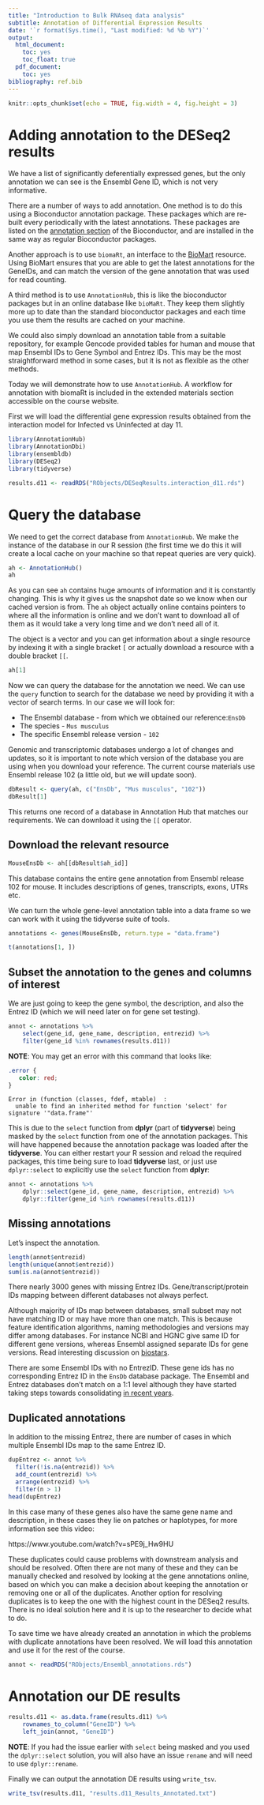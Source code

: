 ```yaml
---
title: "Introduction to Bulk RNAseq data analysis"
subtitle: Annotation of Differential Expression Results
date: '`r format(Sys.time(), "Last modified: %d %b %Y")`'
output:
  html_document:
    toc: yes
    toc_float: true
  pdf_document:
    toc: yes
bibliography: ref.bib
---
```


```r
knitr::opts_chunk$set(echo = TRUE, fig.width = 4, fig.height = 3)
```

# Adding annotation to the DESeq2 results

We have a list of significantly deferentially expressed genes, but the only
annotation we can see is the Ensembl Gene ID, which is not very informative. 

There are a number of ways to add annotation. One method is to do this using a 
Bioconductor annotation package. These packages which are re-built every 
periodically with the latest annotations. These packages are listed on the 
[annotation section](http://bioconductor.org/packages/release/BiocViews.html#___AnnotationData) 
of the Bioconductor, and are installed in the same way as regular Bioconductor 
packages. 

Another approach is to use `biomaRt`, an interface to the 
[BioMart](http://www.biomart.org/) resource. Using BioMart ensures that you are 
able to get the latest annotations for the GeneIDs, and can match the version of
the gene annotation that was used for read counting.

A third method is to use `AnnotationHub`, this is like the bioconductor
packages but in an online database like `bioMaRt`. They keep them slightly more
up to date than the standard bioconductor packages and each time you use them
the results are cached on your machine. 

We could also simply download an annotation table from a suitable repository,
for example Gencode provided tables for human and mouse that map Ensembl IDs to
Gene Symbol and Entrez IDs. This may be the most straightforward method in some
cases, but it is not as flexible as the other methods.

Today we will demonstrate how to use `AnnotationHub`. A workflow for annotation
with biomaRt is included in the extended materials section accessible on the
course website.

First we will load the differential gene expression results obtained from the 
interaction model for Infected vs Uninfected at day 11.

```r
library(AnnotationHub)
library(AnnotationDbi)
library(ensembldb)
library(DESeq2)
library(tidyverse)
```


```r
results.d11 <- readRDS("RObjects/DESeqResults.interaction_d11.rds")
```


# Query the database

We need to get the correct database from `AnnotationHub`. We make the
instance of the database in our R session (the first time we do this it will
create a local cache on your machine so that repeat queries are very quick). 

```r
ah <- AnnotationHub()
ah
```

As you can see `ah` contains huge amounts of information and it is constantly
changing. This is why it gives us the snapshot date so we know when our cached
version is from. The `ah` object actually online contains pointers to where all
the information is online and we don't want to download all of them as it would
take a very long time and we don't need all of it.

The object is a vector and you can get information about a single resource by
indexing it with a single bracket `[` or actually download a resource with a
double bracket `[[`.

```r
ah[1]
```

Now we can query the database for the annotation we need. We can use the
`query` function to search for the database we need by providing it with
a vector of search terms. In our case we will look for:

* The Ensembl database - from which we obtained our reference:`EnsDb` 
* The species - `Mus musculus`
* The specific Ensembl release version - `102`

Genomic and transcriptomic databases undergo a lot of changes and updates, so it
is important to note which version of the database you are using when you download
your reference. The current course materials use Ensembl release 102 (a little old,
but we will update soon).

```r
dbResult <- query(ah, c("EnsDb", "Mus musculus", "102"))
dbResult[1]
```

This returns one record of a database in Annotation Hub that matches our
requirements. We can download it using the `[[` operator.

## Download the relevant resource

```r
MouseEnsDb <- ah[[dbResult$ah_id]]
```

This database contains the entire gene annotation from Ensembl release 102 for
mouse. It includes descriptions of genes, transcripts, exons, UTRs etc. 

We can turn the whole gene-level annotation table into a data frame so we can
work with it using the tidyverse suite of tools.

```r
annotations <- genes(MouseEnsDb, return.type = "data.frame")

t(annotations[1, ])
```

## Subset the annotation to the genes and columns of interest

We are just going to keep the gene symbol, the description, and also the Entrez ID (which we
will need later on for gene set testing).

```r
annot <- annotations %>%
    select(gene_id, gene_name, description, entrezid) %>%
    filter(gene_id %in% rownames(results.d11))
```

**NOTE**: You may get an error with this command that looks like:

```css
.error {
   color: red;
}
```

```{class.source="error"}
Error in (function (classes, fdef, mtable)  : 
  unable to find an inherited method for function 'select' for signature '"data.frame"'
```

This is due to the `select` function from **dplyr** (part of **tidyverse**)
being masked by the `select` function from one of the annotation packages. This
will have happened because the annotation package was loaded after the
**tidyverse**. You can either restart your R session and reload the required
packages, this time being sure to load **tidyverse** last, or just use
`dplyr::select` to explicitly use the `select` function from **dplyr**:

```r
annot <- annotations %>%
    dplyr::select(gene_id, gene_name, description, entrezid) %>%
    dplyr::filter(gene_id %in% rownames(results.d11))
```

## Missing annotations

Let's inspect the annotation.

```r
length(annot$entrezid)
length(unique(annot$entrezid))
sum(is.na(annot$entrezid))
```

There nearly 3000 genes with missing Entrez IDs. Gene/transcript/protein IDs
mapping between different databases not always perfect. 

Although majority of IDs map between databases, small subset may not have
matching ID or may have more than one match. 
This is because feature identification algorithms, naming methodologies and
versions may differ among databases. For instance NCBI and HGNC give same ID
for different gene versions, whereas Ensembl assigned separate IDs for gene
versions. Read interesting discussion on
[biostars](https://www.biostars.org/p/119540/).

There are some Ensembl IDs with no EntrezID. These gene ids has no 
corresponding Entrez ID in the `EnsDb` database package. The 
Ensembl and Entrez databases don't match on a 1:1 level although they have 
started taking steps towards consolidating
[in recent years](https://m.ensembl.org/info/genome/genebuild/mane.html).

## Duplicated annotations

In addition to the missing Entrez, there are number of cases in which multiple
Ensembl IDs map to the same Entrez ID.

```r
dupEntrez <- annot %>%
  filter(!is.na(entrezid)) %>%
  add_count(entrezid) %>%
  arrange(entrezid) %>%
  filter(n > 1)
head(dupEntrez)
```

In this case many of these genes also have the same gene name and description,
in these cases they lie on patches or haplotypes, for more information see this
video:

https://www.youtube.com/watch?v=sPE9j_Hw9HU

These duplicates could cause problems with downstream analysis and should be
resolved. Often there are not many of these and they can be manually checked and
resolved by looking at the gene annotations online, based on which you can make
a decision about keeping the annotation or removing one or all of the
duplicates. Another option for resolving duplicates is to keep the one with the
highest count in the DESeq2 results. There is no ideal solution here and it is
up to the researcher to decide what to do.

To save time we have already created an annotation in which the problems with
duplicate annotations have been resolved. We will load this annotation and use
it for the rest of the course.

```r
annot <- readRDS("RObjects/Ensembl_annotations.rds")
```

# Annotation our DE results

```r
results.d11 <- as.data.frame(results.d11) %>%
    rownames_to_column("GeneID") %>%
    left_join(annot, "GeneID")
```

**NOTE**: If you had the issue earlier with `select` being masked and you used 
the `dplyr::select` solution, you will also have an issue `rename` and will need
to use `dplyr::rename`.

Finally we can output the annotation DE results using `write_tsv`.

```r
write_tsv(results.d11, "results.d11_Results_Annotated.txt")
```
